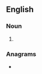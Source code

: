 ==English==

===Noun===
{{head|en|noun form}}

# {{plural of|takeout|lang=en}}

===Anagrams===
* {{anagrams|en|a=aekosttu|outskate|outtakes|stake out|stakeout|takes out}}